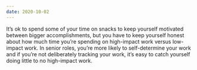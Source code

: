 ```yaml
---
date: 2020-10-02
---
```


It’s ok to spend some of your time on snacks to keep yourself motivated between bigger accomplishments, but you have to keep yourself honest about how much time you’re spending on high-impact work versus low-impact work. In senior roles, you’re more likely to self-determine your work and if you’re not deliberately tracking your work, it’s easy to catch yourself doing little to no high-impact work.

